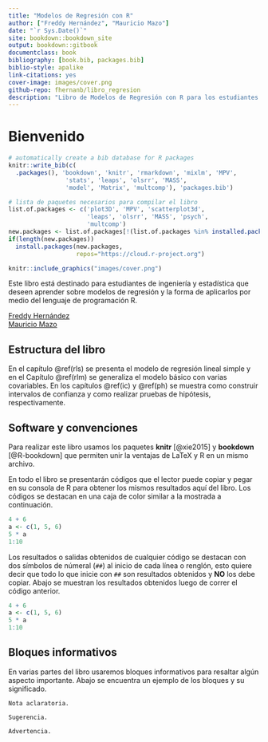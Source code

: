 ```yaml
--- 
title: "Modelos de Regresión con R"
author: ["Freddy Hernández", "Mauricio Mazo"]
date: "`r Sys.Date()`"
site: bookdown::bookdown_site
output: bookdown::gitbook
documentclass: book
bibliography: [book.bib, packages.bib]
biblio-style: apalike
link-citations: yes
cover-image: images/cover.png
github-repo: fhernanb/libro_regresion
description: "Libro de Modelos de Regresión con R para los estudiantes de la Escuela de Estadística de la Universidad Nacional de Colombia."
---
```


# Bienvenido {-}

```r
# automatically create a bib database for R packages
knitr::write_bib(c(
  .packages(), 'bookdown', 'knitr', 'rmarkdown', 'mixlm', 'MPV',
                'stats', 'leaps', 'olsrr', 'MASS',
                'model', 'Matrix', 'multcomp'), 'packages.bib')
```

```r
# lista de paquetes necesarios para compilar el libro
list.of.packages <- c('plot3D', 'MPV', 'scatterplot3d',
                      'leaps', 'olsrr', 'MASS', 'psych',
                      'multcomp')
new.packages <- list.of.packages[!(list.of.packages %in% installed.packages()[,"Package"])]
if(length(new.packages)) 
  install.packages(new.packages,
                   repos="https://cloud.r-project.org")
```

```r
knitr::include_graphics("images/cover.png")
```

Este libro está destinado para estudiantes de ingeniería y estadística que deseen aprender sobre modelos de regresión y la forma de aplicarlos por medio del lenguaje de programación R.

[Freddy Hernández](https://fhernanb.github.io/)  
[Mauricio Mazo](http://scienti.colciencias.gov.co:8081/cvlac/visualizador/generarCurriculoCv.do?cod_rh=0001417591)

## Estructura del libro {-}

En el capítulo \@ref(rls) se presenta el modelo de regresión lineal simple y en el Capítulo \@ref(rlm) se generaliza el modelo básico con varias covariables. En los capítulos \@ref(ic) y \@ref(ph) se muestra como construir intervalos de confianza y como realizar pruebas de hipótesis, respectivamente.

## Software y convenciones {-}

Para realizar este libro usamos los paquetes **knitr**\index{knitr} [@xie2015] y **bookdown**\index{bookdown} [@R-bookdown] que permiten unir la ventajas de LaTeX y R en un mismo archivo.

En todo el libro se presentarán códigos que el lector puede copiar y pegar en su consola de R para obtener los mismos resultados aquí del libro. Los códigos se destacan en una caja de color similar a la mostrada a continuación.

```r
4 + 6
a <- c(1, 5, 6)
5 * a
1:10
```

Los resultados o salidas obtenidos de cualquier código se destacan con dos símbolos de númeral (`##`) al inicio de cada línea o renglón, esto quiere decir que todo lo que inicie con `##` son resultados obtenidos y __NO__ los debe copiar. Abajo se muestran los resultados obtenidos luego de correr el código anterior.

```r
4 + 6
a <- c(1, 5, 6)
5 * a
1:10
```

## Bloques informativos {-}
En varias partes del libro usaremos bloques informativos para resaltar algún aspecto importante. Abajo se encuentra un ejemplo de los bloques y su significado.

```block2
Nota aclaratoria.
```

```block2
Sugerencia.
```

```block2
Advertencia.
```



